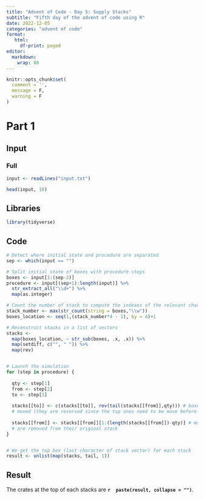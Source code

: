 ```yaml
---
title: "Advent of Code - Day 5: Supply Stacks"
subtitle: "Fifth day of the advent of code using R"
date: 2022-12-05
categories: "advent of code"
format: 
   html:
     df-print: paged
editor: 
  markdown: 
    wrap: 80
---
```


```r
knitr::opts_chunk$set(
  comment = '',
  message = F, 
  warning = F
)
```


# Part 1
## Input


### Full

```r
input <- readLines("input.txt")

head(input, 10)
```

## Libraries
```r
library(tidyverse)
```


## Code


```r

# Detect where initial state and procedure are separated
sep <- which(input == "")

# Split initial state of boxes with procedure steps
boxes <- input[1:(sep-2)]
procedure <- input[(sep+1):length(input)] %>% 
  str_extract_all("\\d+") %>% 
  map(as.integer)

# Count the number of stack to compute the indexes of the relevant character indexes to catch
stack_number <- max(str_count(string = boxes,"\\w"))
boxes_location <- seq(1,(stack_number*4 - 1), by = 4)+1

# Reconstruct stacks in a list of vectors
stacks <- 
  map(boxes_location, ~ str_sub(boxes, .x, .x)) %>%
  map(setdiff, c("", " ")) %>%
  map(rev)


# Launch the simulation
for (step in procedure) {
    
  qty <- step[1]
  from <- step[2]
  to <- step[3]
  
  stacks[[to]] <- c(stacks[[to]], rev(tail(stacks[[from]],qty))) # boxes are 
  # moved (they are reversed since the top ones need to be move before lower ones)
  
  stacks[[from]] <- stacks[[from]][1:(length(stacks[[from]])-qty)] # moved boxes 
  # are removed from their original stack
}


# We get the top box (last character of stack vector) for each stack
result <- unlist(map(stacks, tail, 1))

```



## Result

The crates at the top of each stacks are  **`r  paste(result, collapse = "")`**.
